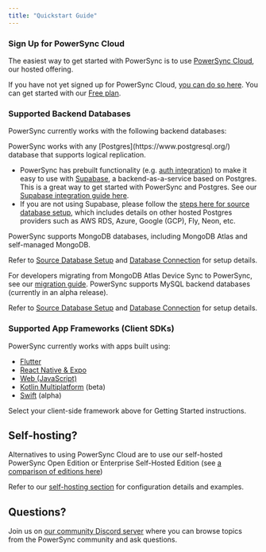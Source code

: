 ```yaml
---
title: "Quickstart Guide"
---
```


### Sign Up for PowerSync Cloud

The easiest way to get started with PowerSync is to use [PowerSync Cloud](https://www.powersync.com/pricing), our hosted offering.

If you have not yet signed up for PowerSync Cloud, [you can do so here](https://accounts.journeyapps.com/portal/get-started?powersync=true&s=docs-quickstart). You can get started with our [Free plan](https://www.powersync.co/pricing).

### Supported Backend Databases

PowerSync currently works with the following backend databases:

<Accordion title="Postgres / PostgreSQL" icon="elephant">
  PowerSync works with any [Postgres](https://www.postgresql.org/) database that supports logical replication.

  * PowerSync has prebuilt functionality (e.g. [auth integration](/usage/installation/authentication-setup/supabase-auth)) to make it easy to use with [Supabase](https://supabase.com/), a backend-as-a-service based on Postgres. This is a great way to get started with PowerSync and Postgres. See our [Supabase integration guide here](/integration-guides/supabase-+-powersync).
  * If you are not using Supabase, please follow the [steps here for source database setup](/usage/installation/database-setup), which includes details on other hosted Postgres providers such as AWS RDS, Azure, Google (GCP), Fly, Neon, etc.
</Accordion>
<Accordion title="MongoDB (alpha)" icon="leaf">
  PowerSync supports MongoDB databases, including MongoDB Atlas and self-managed MongoDB.

  Refer to [Source Database Setup](/usage/installation/database-setup) and [Database Connection](/usage/installation/database-connection) for setup details.

  For developers migrating from MongoDB Atlas Device Sync to PowerSync, see our [migration guide](/migration-guides/mongodb-atlas).
</Accordion>
<Accordion title="MySQL (alpha)" icon="dolphin">
  PowerSync supports MySQL backend databases (currently in an alpha release).

  Refer to [Source Database Setup](/usage/installation/database-setup) and [Database Connection](/usage/installation/database-connection) for setup details.
</Accordion>

### Supported App Frameworks (Client SDKs)

PowerSync currently works with apps built using:

* [Flutter](/client-sdk-references/flutter)
* [React Native & Expo](/client-sdk-references/react-native-and-expo)
* [Web (JavaScript)](/client-sdk-references/js-web)
* [Kotlin Multiplatform](/client-sdk-references/kotlin-multiplatform) (beta)
* [Swift](/client-sdk-references/swift) (alpha)

Select your client-side framework above for Getting Started instructions.

## Self-hosting?

Alternatives to using PowerSync Cloud are to use our self-hosted PowerSync Open Edition or Enterprise Self-Hosted Edition (see [a comparison of editions here](https://www.powersync.com/pricing))

Refer to our [self-hosting section](/self-hosting/getting-started) for configuration details and examples.

## Questions?

Join us on [our community Discord server](https://discord.gg/powersync) where you can browse topics from the PowerSync community and ask questions.
